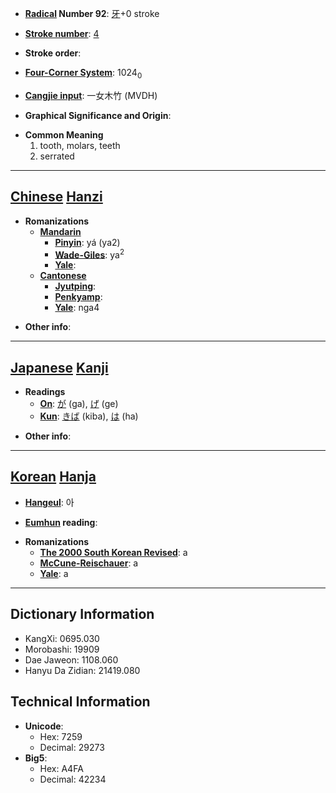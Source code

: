 * '''[[Wiktionary:Chinese radical index| Radical]] Number 92''': [[Wiktionary:Chinese radical index 牙|牙]]+0 stroke

* '''[[Wiktionary:Chinese total strokes index|Stroke number]]''': [[Wiktionary:Chinese total strokes index 4|4]]

* '''Stroke order''': 

* '''[[Wiktionary:Chinese four corner index|Four-Corner System]]''': 1024<sub>0</sub>

* '''[[Wiktionary:Chinese Cangjie index|Cangjie input]]''': 一女木竹 (MVDH)

* '''Graphical Significance and Origin''': 

* '''Common Meaning'''
*#tooth, molars, teeth
*# serrated


----

== [[Chinese]] [[Hanzi]] ==

* '''Romanizations'''
** '''[[Mandarin]]'''
*** '''[[Pinyin]]''': yá (ya2)
*** '''[[Wade-Giles]]''': ya<sup>2</sup>
*** '''[[Yale]]''': 
** '''[[Cantonese]]'''
*** '''[[Jyutping]]''':
*** '''[[Penkyamp]]''': 
*** '''[[Yale]]''': nga4

* '''Other info''': 

----

== [[Japanese]] [[Kanji]] ==

* '''Readings'''
** '''[[On]]''': [[が]] (ga), [[げ]] (ge)
** '''[[Kun]]''': [[きば]] (kiba), [[は]] (ha)

* '''Other info''':  

----

== [[Korean]] [[Hanja]] ==

* '''[[Hangeul]]''': 아

* '''[[Eumhun]] reading''': 

* '''Romanizations'''
** '''[[The 2000 South Korean Revised Romanization|The 2000 South Korean Revised]]''': a
** '''[[McCune-Reischauer]]''': a
** '''[[Yale]]''': a

----

== Dictionary Information ==

* KangXi: 0695.030
* Morobashi: 19909
* Dae Jaweon: 1108.060
* Hanyu Da Zidian: 21419.080

== Technical Information ==

* '''Unicode''':
** Hex: 7259
** Decimal: 29273
* '''Big5''':
** Hex: A4FA
** Decimal: 42234